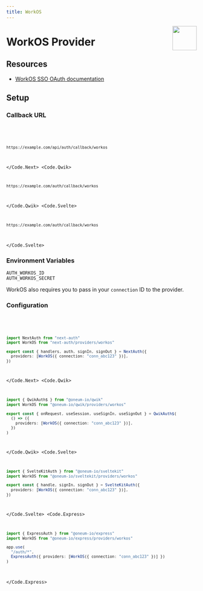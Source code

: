 ```yaml
---
title: WorkOS
---
```



<img align="right" src="/img/providers/workos.svg" height="64" width="64" />

# WorkOS Provider

## Resources

- [WorkOS SSO OAuth documentation](https://workos.com/docs/reference/sso)

## Setup

### Callback URL

<Code>
  <Code.Next>

```bash
https://example.com/api/auth/callback/workos
```

  </Code.Next>
  <Code.Qwik>

```bash
https://example.com/auth/callback/workos
```

  </Code.Qwik>
  <Code.Svelte>

```bash
https://example.com/auth/callback/workos
```

  </Code.Svelte>
</Code>

### Environment Variables

```
AUTH_WORKOS_ID
AUTH_WORKOS_SECRET
```

WorkOS also requires you to pass in your `connection` ID to the provider.

### Configuration

<Code>
  <Code.Next>

```ts filename="/auth.ts"
import NextAuth from "next-auth"
import WorkOS from "next-auth/providers/workos"

export const { handlers, auth, signIn, signOut } = NextAuth({
  providers: [WorkOS({ connection: "conn_abc123" })],
})
```

  </Code.Next>
  <Code.Qwik>
  
```ts filename="/src/routes/plugin@auth.ts"
import { QwikAuth$ } from "@oneum-io/qwik"
import WorkOS from "@oneum-io/qwik/providers/workos"

export const { onRequest, useSession, useSignIn, useSignOut } = QwikAuth$(
  () => ({
    providers: [WorkOS({ connection: "conn_abc123" })],
  })
)
```

  </Code.Qwik>
  <Code.Svelte>

```ts filename="/src/auth.ts"
import { SvelteKitAuth } from "@oneum-io/sveltekit"
import WorkOS from "@oneum-io/sveltekit/providers/workos"

export const { handle, signIn, signOut } = SvelteKitAuth({
  providers: [WorkOS({ connection: "conn_abc123" })],
})
```

  </Code.Svelte>
  <Code.Express>

```ts filename="/src/app.ts"
import { ExpressAuth } from "@oneum-io/express"
import WorkOS from "@oneum-io/express/providers/workos"

app.use(
  "/auth/*",
  ExpressAuth({ providers: [WorkOS({ connection: "conn_abc123" })] })
)
```

  </Code.Express>
</Code>
